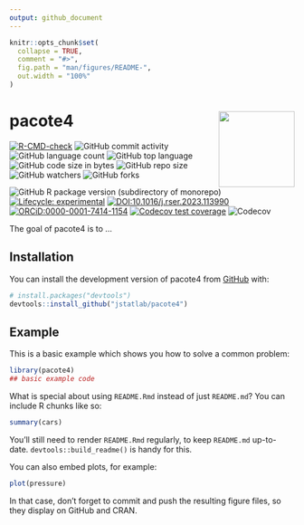 ```yaml
---
output: github_document
---
```


<!-- README.md is generated from README.Rmd. Please edit that file -->

```r
knitr::opts_chunk$set(
  collapse = TRUE,
  comment = "#>",
  fig.path = "man/figures/README-",
  out.width = "100%"
)
```

# pacote4 <img src="man/figures/logo.png" align="right" height="134" alt="" />

<!-- badges: start -->
[![R-CMD-check](https://github.com/jstatlab/pacote4/actions/workflows/R-CMD-check.yaml/badge.svg)](https://github.com/jstatlab/pacote4/actions/workflows/R-CMD-check.yaml)
![GitHub commit activity](https://img.shields.io/github/commit-activity/m/jstatlab/pacote4)
![GitHub language count](https://img.shields.io/github/languages/count/jstatlab/pacote4)
![GitHub top language](https://img.shields.io/github/languages/top/jstatlab/pacote4)
![GitHub code size in bytes](https://img.shields.io/github/languages/code-size/jstatlab/pacote4)
![GitHub repo size](https://img.shields.io/github/repo-size/jstatlab/pacote4)
![GitHub watchers](https://img.shields.io/github/watchers/jstatlab/pacote4)
![GitHub forks](https://img.shields.io/github/forks/jstatlab/pacote4)
![GitHub R package version (subdirectory of monorepo)](https://img.shields.io/github/r-package/v/jstatlab/pacote4)
[![Lifecycle: experimental](https://img.shields.io/badge/lifecycle-experimental-orange.svg)](https://lifecycle.r-lib.org/articles/stages.html#experimental)
[![DOI:10.1016/j.rser.2023.113990](https://img.shields.io/badge/DOI-10.1016/j.rser.2023.113990-FAB70C?logo=DOI&colorIcon.svg)](https://doi.org/10.1016/j.rser.2023.113990)
[![ORCiD:0000-0001-7414-1154](https://img.shields.io/badge/ORCiD-0000--0001--7414--1154-A6CE39?logo=ORCID&colorIcon.svg)](https://orcid.org/0000-0001-7414-1154)
[![Codecov test coverage](https://codecov.io/gh/jstatlab/pacote4/branch/master/graph/badge.svg)](https://app.codecov.io/gh/jstatlab/pacote4?branch=master)
![Codecov](https://img.shields.io/codecov/c/github/jstatlab/pacote4)
<!-- badges: end -->

The goal of pacote4 is to ...

## Installation

You can install the development version of pacote4 from [GitHub](https://github.com/) with:

``` r
# install.packages("devtools")
devtools::install_github("jstatlab/pacote4")
```

## Example

This is a basic example which shows you how to solve a common problem:

```r
library(pacote4)
## basic example code
```

What is special about using `README.Rmd` instead of just `README.md`? You can include R chunks like so:

```r
summary(cars)
```

You'll still need to render `README.Rmd` regularly, to keep `README.md` up-to-date. `devtools::build_readme()` is handy for this.

You can also embed plots, for example:

```r
plot(pressure)
```

In that case, don't forget to commit and push the resulting figure files, so they display on GitHub and CRAN.
